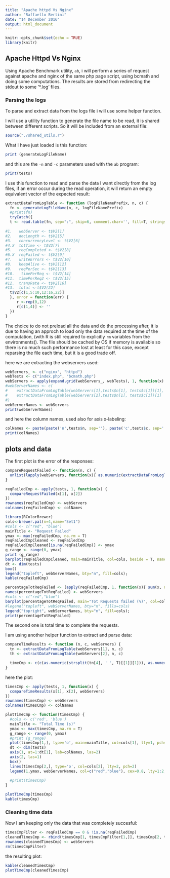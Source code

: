 ```yaml
---
title: "Apache httpd Vs Nginx"
author: "Raffaello Bertini"
date: "14 December 2016"
output: html_document
---
```


```r
knitr::opts_chunk$set(echo = TRUE)
library(knitr)
```
## Apache Httpd Vs Nginx

Using Apache Benchmark utility, `ab`, i will perform a series of request against apache and nginx of the same php page script, using bcmath and doing some computations. The results are stored from redirecting the stdout to some '*.log' files.

### Parsing the logs

To parse and extract data from the logs file i will use some helper function.

I will use a utility function to generate the file name to be read, it is shared between different scripts. So it will be included from an external file:

```r
source("./shared_utils.r")
```

What I have just loaded is this function:
```r
print (generateLogFileName)
```

and this are the `-n` and `-c` parameters used with the `ab` program:
```r
print(tests)
```

I use this function to read and parse the data I want directly from the log files, if an error occur during the read operation, it will return an empty equivalent vector of the expected result:

```r
extractDataFromLogTable <- function (logFileNamePrefix, n, c) {
  fn <- generateLogFileName(n, c, logFileNamePrefix)
  #print(fn)
  tryCatch({
  t <- read.table(fn, sep=":", skip=6, comment.char='', fill=T, stringsAsFactors=FALSE, strip.white = TRUE)
  
#1.   webServer <- t$V2[1]
#2.   docLength <- t$V2[5]
#3.   concurrencyLevel <- t$V2[6]
#4.X  totTime <- t$V2[7]
#5.   reqCompleted <- t$V2[8]
#6.X  reqFailed <- t$V2[9]
#7.   writeErrors <- t$V2[10]
#8.   keepAlive <- t$V2[12]  
#9.   reqPerSec <- t$V2[13]
#10.   timePerReq <- t$V2[14]
#11.  timePerReq2 <- t$V2[15]
#12.  transRate <- t$V2[16]
#13.  total <-t$V2[22]
  t$V2[c(1,5:10,12:16,22)]
  }, error = function(err) {
     r <-rep(0,12)
     r[c(1,4)] <- ''
  })
}
```

The choice to do not preload all the data and do the processing after, it is due to having an approch to load only the data required at the time of the computation, (with R is still required to explicitly `rm` variables from the environments(). The file should be cached by OS if memory is available so there is no much such performance lost at least for this case, except reparsing the file each time, but it is a good trade off.

here we are extracting the webservers used:

```r
webServers_ <- c("nginx", "httpd")
webTests <- c("index.php", "bcmath.php")
webServers <- apply(expand.grid(webServers_, webTests), 1, function(x) {paste(x[1],x[2],sep="-")})
#webServerNames <- c(
#    extractDataFromLogTable(webServers[1],tests$n[1], tests$c[1])[1],
#    extractDataFromLogTable(webServers[2],tests$n[1], tests$c[1])[1]
#)
webServerNames <- webServers
print(webServerNames)
```

and here the column names, used also for axis x-labeling:
```r
colNames <- paste(paste('n',tests$n, sep=''), paste('c',tests$c, sep=''), sep='-')
print(colNames)
```


## plots and data

The first plot is the error of the responses:

```r
compareRequestFailed <- function(n, c) {
  unlist(lapply(webServers, function(x){ as.numeric(extractDataFromLogTable(x,n,c)[6])}))
}
```

```r
reqFailedCmp <- apply(tests, 1, function(x) {
  compareRequestFailed(x[1], x[2])
})
rownames(reqFailedCmp) <- webServers
colnames(reqFailedCmp) <- colNames

library(RColorBrewer)
cols<-brewer.pal(n=4,name="Set1")
#cols <- c("red", "blue")
mainTitle <- "Request Failed"
ymax <- max(reqFailedCmp, na.rm = T)
reqFailedCmpCleaned <- reqFailedCmp
reqFailedCmpCleaned[is.na(reqFailedCmp)] <- ymax
g_range <- range(0, ymax)
print (g_range)
barplot(reqFailedCmpCleaned, main=mainTitle, col=cols, beside = T, names.arg=paste(paste('n',tests$n, sep=''), paste('c',tests$c, sep=''), sep='-'), las=2) #axes = F, ann = F)
dt <- dim(tests)
box()
legend("topleft", webServerNames, bty="n", fill=cols);
kable(reqFailedCmp)
```

```r
percentageTotReqFailed <- (apply(reqFailedCmp, 1, function(x){ sum(x, na.rm=F)/sum(tests$n)*100 }))
names(percentageTotReqFailed) <- webServers
#cols <- c("red","blue")
barplot(percentageTotReqFailed, main="Tot Requests failed (%)", col=cols)
#legend("topleft", webServerNames, bty="n", fills=cols)
legend("topright", webServerNames, bty="n", fill=cols);
print(percentageTotReqFailed)
```

The second one is total time to complete the requests.

I am using another helper function to extract and parse data:
```r
compareTimeResults <- function (n, c, webServers) {
  tn <- extractDataFromLogTable(webServers[1], n, c)
  th <- extractDataFromLogTable(webServers[2], n, c)

  timeCmp <- c(c(as.numeric(strsplit(tn[4], ' ', T)[[1]][1])), as.numeric(strsplit(th[4], ' ', T)[[1]][1]))
}
```

here the plot:
```r

timesCmp <- apply(tests, 1, function(x) {
  compareTimeResults(x[1], x[2], webServers)
})
rownames(timesCmp) <- webServers
colnames(timesCmp) <- colNames

plotTimeCmp <- function(timesCmp) {
  #cols <- c('red', 'blue')
  mainTitle <- "Total Time (s)"
  ymax <- max(timesCmp, na.rm = T)
  g_range <- range(0, ymax)
  #print (g_range)
  plot(timesCmp[1,], type='o', main=mainTitle, col=cols[1], lty=1, pch=1, ylim = g_range, axes = F, ann = F)
  dt <- dim(tests)
  axis(1, at=1:dt[1], lab=colNames, las=2)
  axis(2, las=1)
  box()
  lines(timesCmp[2,], type='o', col=cols[2], lty=2, pch=2)
  legend(1,ymax, webServerNames, col=c("red","blue"), cex=0.8, lty=1:2, pch=1:2)
  
  #print(timesCmp)
}

plotTimeCmp(timesCmp)
kable(timesCmp)
```

### Cleaning time data

Now I am keeping only the data that was completely succesful:
```r
timesCmpFilter <- reqFailedCmp == 0 & !is.na(reqFailedCmp)
cleanedTimesCmp <- rbind(timesCmp[1, timesCmpFilter[1,]], timesCmp[2, timesCmpFilter[2,]])
rownames(cleanedTimesCmp) <- webServers
rm(timesCmpFilter)
```

the resulting plot:
```r
kable(cleanedTimesCmp)
plotTimeCmp(cleanedTimesCmp)

```
